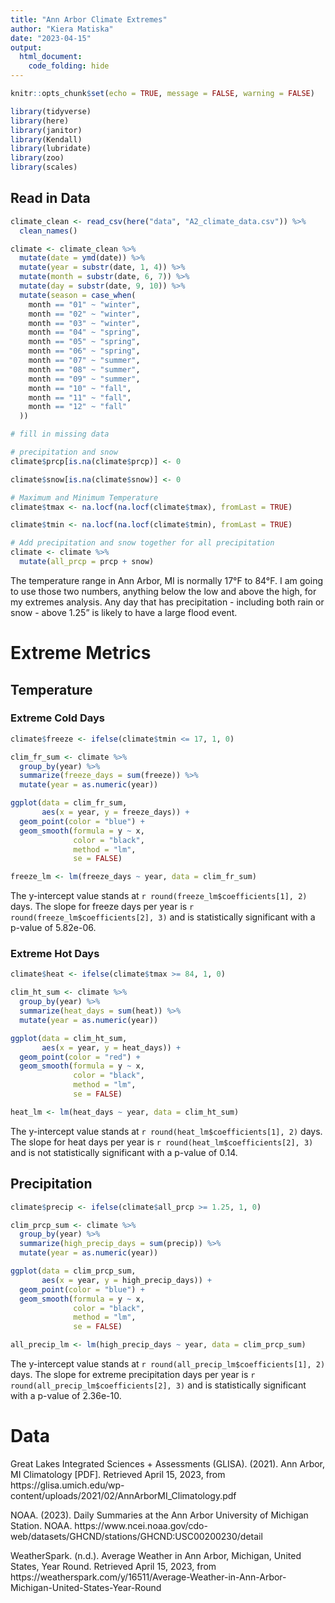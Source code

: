 ```yaml
---
title: "Ann Arbor Climate Extremes"
author: "Kiera Matiska"
date: "2023-04-15"
output: 
  html_document:
    code_folding: hide
---
```


```r
knitr::opts_chunk$set(echo = TRUE, message = FALSE, warning = FALSE)

library(tidyverse)
library(here)
library(janitor)
library(Kendall)
library(lubridate)
library(zoo)
library(scales)
```

## Read in Data

```r
climate_clean <- read_csv(here("data", "A2_climate_data.csv")) %>% 
  clean_names()

climate <- climate_clean %>% 
  mutate(date = ymd(date)) %>% 
  mutate(year = substr(date, 1, 4)) %>% 
  mutate(month = substr(date, 6, 7)) %>% 
  mutate(day = substr(date, 9, 10)) %>% 
  mutate(season = case_when(
    month == "01" ~ "winter",
    month == "02" ~ "winter",
    month == "03" ~ "winter",
    month == "04" ~ "spring",
    month == "05" ~ "spring",
    month == "06" ~ "spring",
    month == "07" ~ "summer",
    month == "08" ~ "summer",
    month == "09" ~ "summer",
    month == "10" ~ "fall",
    month == "11" ~ "fall",
    month == "12" ~ "fall"
  ))
```

```r
# fill in missing data

# precipitation and snow
climate$prcp[is.na(climate$prcp)] <- 0

climate$snow[is.na(climate$snow)] <- 0

# Maximum and Minimum Temperature
climate$tmax <- na.locf(na.locf(climate$tmax), fromLast = TRUE)

climate$tmin <- na.locf(na.locf(climate$tmin), fromLast = TRUE)

# Add precipitation and snow together for all precipitation
climate <- climate %>% 
  mutate(all_prcp = prcp + snow)
```

The temperature range in Ann Arbor, MI is normally 17°F to 84°F. I am going to use those two numbers, anything below the low and above the high, for my extremes analysis. Any day that has precipitation - including both rain or snow - above 1.25" is likely to have a large flood event.

# Extreme Metrics {.tabset}

## Temperature {.tabset}

### Extreme Cold Days

```r
climate$freeze <- ifelse(climate$tmin <= 17, 1, 0)

clim_fr_sum <- climate %>% 
  group_by(year) %>% 
  summarize(freeze_days = sum(freeze)) %>% 
  mutate(year = as.numeric(year))

ggplot(data = clim_fr_sum,
       aes(x = year, y = freeze_days)) +
  geom_point(color = "blue") +
  geom_smooth(formula = y ~ x,
              color = "black",
              method = "lm",
              se = FALSE)

freeze_lm <- lm(freeze_days ~ year, data = clim_fr_sum)
```

The y-intercept value stands at `r round(freeze_lm$coefficients[1], 2)` days. The slope for freeze days per year is `r round(freeze_lm$coefficients[2], 3)` and is statistically significant with a p-value of 5.82e-06.

### Extreme Hot Days

```r
climate$heat <- ifelse(climate$tmax >= 84, 1, 0)

clim_ht_sum <- climate %>% 
  group_by(year) %>% 
  summarize(heat_days = sum(heat)) %>% 
  mutate(year = as.numeric(year))

ggplot(data = clim_ht_sum, 
       aes(x = year, y = heat_days)) +
  geom_point(color = "red") +
  geom_smooth(formula = y ~ x,
              color = "black",
              method = "lm",
              se = FALSE)

heat_lm <- lm(heat_days ~ year, data = clim_ht_sum)
```

The y-intercept value stands at `r round(heat_lm$coefficients[1], 2)` days. The slope for heat days per year is `r round(heat_lm$coefficients[2], 3)` and is not statistically significant with a p-value of 0.14.

## Precipitation

```r
climate$precip <- ifelse(climate$all_prcp >= 1.25, 1, 0)

clim_prcp_sum <- climate %>% 
  group_by(year) %>% 
  summarize(high_precip_days = sum(precip)) %>% 
  mutate(year = as.numeric(year))

ggplot(data = clim_prcp_sum, 
       aes(x = year, y = high_precip_days)) +
  geom_point(color = "blue") +
  geom_smooth(formula = y ~ x,
              color = "black",
              method = "lm",
              se = FALSE)

all_precip_lm <- lm(high_precip_days ~ year, data = clim_prcp_sum)
```

The y-intercept value stands at `r round(all_precip_lm$coefficients[1], 2)` days. The slope for extreme precipitation days per year is `r round(all_precip_lm$coefficients[2], 3)` and is statistically significant with a p-value of 2.36e-10.

# Data

Great Lakes Integrated Sciences + Assessments (GLISA). (2021). Ann Arbor, MI Climatology [PDF]. Retrieved April 15, 2023, from https://glisa.umich.edu/wp-content/uploads/2021/02/AnnArborMI_Climatology.pdf

NOAA. (2023). Daily Summaries at the Ann Arbor University of Michigan Station. NOAA. https://www.ncei.noaa.gov/cdo-web/datasets/GHCND/stations/GHCND:USC00200230/detail

WeatherSpark. (n.d.). Average Weather in Ann Arbor, Michigan, United States, Year Round. Retrieved April 15, 2023, from https://weatherspark.com/y/16511/Average-Weather-in-Ann-Arbor-Michigan-United-States-Year-Round
